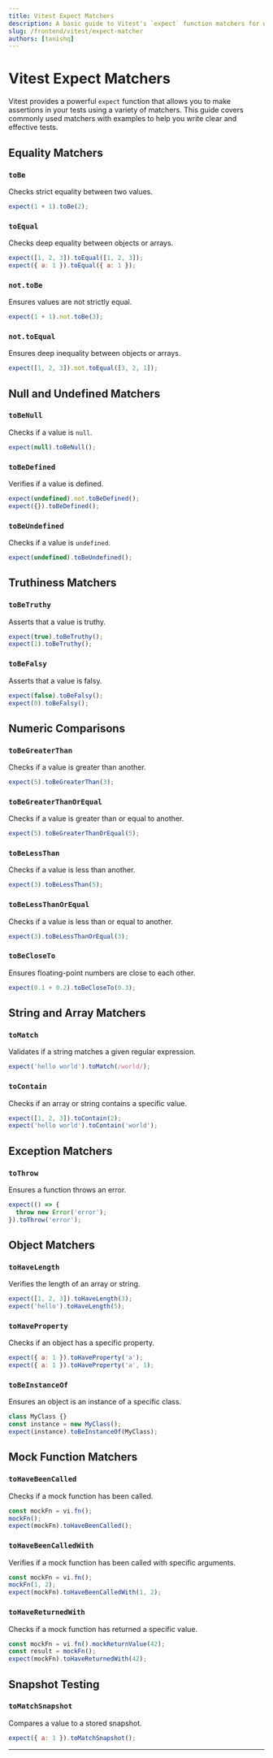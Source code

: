 ```yaml
---
title: Vitest Expect Matchers
description: A basic guide to Vitest's `expect` function matchers for writing effective test assertions.
slug: /frontend/vitest/expect-matcher
authors: [tanishq]
---
```


# Vitest Expect Matchers

Vitest provides a powerful `expect` function that allows you to make assertions in your tests using a variety of matchers. This guide covers commonly used matchers with examples to help you write clear and effective tests.

## Equality Matchers

### `toBe`
Checks strict equality between two values.
```javascript
expect(1 + 1).toBe(2);
```

### `toEqual`
Checks deep equality between objects or arrays.
```javascript
expect([1, 2, 3]).toEqual([1, 2, 3]);
expect({ a: 1 }).toEqual({ a: 1 });
```

### `not.toBe`
Ensures values are not strictly equal.
```javascript
expect(1 + 1).not.toBe(3);
```

### `not.toEqual`
Ensures deep inequality between objects or arrays.
```javascript
expect([1, 2, 3]).not.toEqual([3, 2, 1]);
```

## Null and Undefined Matchers

### `toBeNull`
Checks if a value is `null`.
```javascript
expect(null).toBeNull();
```

### `toBeDefined`
Verifies if a value is defined.
```javascript
expect(undefined).not.toBeDefined();
expect({}).toBeDefined();
```

### `toBeUndefined`
Checks if a value is `undefined`.
```javascript
expect(undefined).toBeUndefined();
```

## Truthiness Matchers

### `toBeTruthy`
Asserts that a value is truthy.
```javascript
expect(true).toBeTruthy();
expect(1).toBeTruthy();
```

### `toBeFalsy`
Asserts that a value is falsy.
```javascript
expect(false).toBeFalsy();
expect(0).toBeFalsy();
```

## Numeric Comparisons

### `toBeGreaterThan`
Checks if a value is greater than another.
```javascript
expect(5).toBeGreaterThan(3);
```

### `toBeGreaterThanOrEqual`
Checks if a value is greater than or equal to another.
```javascript
expect(5).toBeGreaterThanOrEqual(5);
```

### `toBeLessThan`
Checks if a value is less than another.
```javascript
expect(3).toBeLessThan(5);
```

### `toBeLessThanOrEqual`
Checks if a value is less than or equal to another.
```javascript
expect(3).toBeLessThanOrEqual(3);
```

### `toBeCloseTo`
Ensures floating-point numbers are close to each other.
```javascript
expect(0.1 + 0.2).toBeCloseTo(0.3);
```

## String and Array Matchers

### `toMatch`
Validates if a string matches a given regular expression.
```javascript
expect('hello world').toMatch(/world/);
```

### `toContain`
Checks if an array or string contains a specific value.
```javascript
expect([1, 2, 3]).toContain(2);
expect('hello world').toContain('world');
```

## Exception Matchers

### `toThrow`
Ensures a function throws an error.
```javascript
expect(() => {
  throw new Error('error');
}).toThrow('error');
```

## Object Matchers

### `toHaveLength`
Verifies the length of an array or string.
```javascript
expect([1, 2, 3]).toHaveLength(3);
expect('hello').toHaveLength(5);
```

### `toHaveProperty`
Checks if an object has a specific property.
```javascript
expect({ a: 1 }).toHaveProperty('a');
expect({ a: 1 }).toHaveProperty('a', 1);
```

### `toBeInstanceOf`
Ensures an object is an instance of a specific class.
```javascript
class MyClass {}
const instance = new MyClass();
expect(instance).toBeInstanceOf(MyClass);
```

## Mock Function Matchers

### `toHaveBeenCalled`
Checks if a mock function has been called.
```javascript
const mockFn = vi.fn();
mockFn();
expect(mockFn).toHaveBeenCalled();
```

### `toHaveBeenCalledWith`
Verifies if a mock function has been called with specific arguments.
```javascript
const mockFn = vi.fn();
mockFn(1, 2);
expect(mockFn).toHaveBeenCalledWith(1, 2);
```

### `toHaveReturnedWith`
Checks if a mock function has returned a specific value.
```javascript
const mockFn = vi.fn().mockReturnValue(42);
const result = mockFn();
expect(mockFn).toHaveReturnedWith(42);
```

## Snapshot Testing

### `toMatchSnapshot`
Compares a value to a stored snapshot.
```javascript
expect({ a: 1 }).toMatchSnapshot();
```

---


